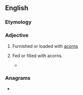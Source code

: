 ==English==

===Etymology===
{{suffix|en|acorn|ed}}

===Adjective===
{{en-adj|-}}

# Furnished or loaded with [[acorn]]s
# {{lb|en|rare}} Fed or filled with acorns.
#* {{RQ:Shakespeare Cymbeline|II|5|passage=Like a full-'''acorn'd''' boar, a German one, / Cried "O!" and mounted; found no opposition}}

===Anagrams===
* {{anagrams|en|a=acdenor|Cardone|dracone}}